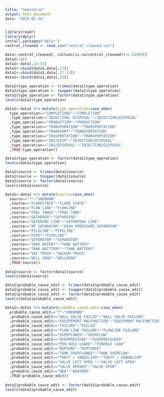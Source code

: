 ```yaml
---
title: "Seminario"
output: html_document
date: "2024-01-24"
---
```


```r
library(readr)
library(dplyr)
install.packages("dplyr")
central_cleaned <- read_csv("central_cleaned.csv")
```

```r
data<-central_cleaned[, colSums(is.na(central_cleaned))<= (2000)]   
data1<-c()
data1<-data[,14:15]
data1<-cbind(data1,data[,17])
data1<-cbind(data1,data[,27:33])
data1<-cbind(data1,data[,35])

```

```r
data1$type_operation <- trimws(data1$type_operation)
data1$type_operation <- toupper(data1$type_operation)
data1$type_operation <- factor(data1$type_operation)
levels(data1$type_operation)
```

```r
data1<-data1 %>% mutate(type_operation=case_when(
  type_operation=="COMPLETIONS"~"COMPLETION"
  ,type_operation=="INJECTION/ DISPOSAL"~"INJECTION/DISPOSAL"
  ,type_operation=="PRODUCTIOM"~"PRODUCTION"
  ,type_operation=="TRANSPORATION"~"TRANSPORTATION"
  ,type_operation=="TRANSPORT"~"TRANSPORTATION"
  ,type_operation=="TRASPORTATION"~"TRANSPORTATION"
  ,type_operation=="INJ/DISP"~"INJECTION/DISPOSAL"
  ,type_operation=="INJ/DISPOSAL"~"INJECTION/DISPOSAL"
  ,TRUE~type_operation))

data1$type_operation <- factor(data1$type_operation)
levels(data1$type_operation)
```

```r
data1$source <- trimws(data1$source)
data1$source <- toupper(data1$source)
data1$source <- factor(data1$source)
levels(data1$source)
```

```r
data1<-data1 %>% mutate(source=case_when(
  source=="?"~"UNKNOWN"
  ,source=="FLARESTACK"~"FLARE STACK"
  ,source=="FLOW LINE"~"FLOWLINE"
  ,source=="FRAC TANKS"~"FRAC TANK"
  ,source=="GATHERER"~"GATHERING"
  ,source=="GATERING LINE"~"GATHERING LINE"
  ,source=="HP SEPARATOR"~"HIGH PRRESSURE SEPARATOR"
  ,source=="PILELINE"~"PIPELINE"
  ,source=="PIPE"~"PIPELINE"
  ,source=="SEPERATOR"~"SEPARATOR"
  ,source=="TANK BATERY"~"TANK BATTERY"
  ,source=="TANK BATTTERY"~"TANK BATTERY"
  ,source=="VAC TRUCK"~"VACUUM TRUCK"
  ,source=="WELL HEAD"~"WELLHEAD"
  ,TRUE~source))
  
data1$source <- factor(data1$source)
levels(data1$source)
```

```r
data1$probable_cause_edit <- trimws(data1$probable_cause_edit)
data1$probable_cause_edit <- toupper(data1$probable_cause_edit)
data1$probable_cause_edit <- factor(data1$probable_cause_edit)
levels(data1$probable_cause_edit)
```

```r
data1<-data1 %>% mutate(probable_cause_edit=case_when(
  probable_cause_edit=="?"~"UNKNOWN"
  ,probable_cause_edit=="BALL VALVE FAILED"~"BALL VALVE FAILURE"
  ,probable_cause_edit=="EQUIPEMENT MALFUNCTION"~"EQUIPMENT MALFUNCTION"
  ,probable_cause_edit=="FAILURE"~"FAILED"
  ,probable_cause_edit=="FLOW LINE FAILURE"~"FLOWLINE FAILURE"
  ,probable_cause_edit=="OVERFLOWED"~"OVERFLOW"
  ,probable_cause_edit=="OVERPRESSURE"~"OVERPRESSURED"
  ,probable_cause_edit=="PIN HOLE LEAKE"~"PINHOLE LEAK"
  ,probable_cause_edit=="RUPTURE"~"RUPTURED"
  ,probable_cause_edit=="TANK OVERFLOWED"~"TANK OVERFLOW"
  ,probable_cause_edit=="THEFT / VANDELISM"~"THEFT / VANDALISM"
  ,probable_cause_edit=="VALVE LEFT OPEN."~"VALVE LEFT OPEN"
  ,probable_cause_edit=="VALVE OPENED"~"VALVE OPEN"
  ,probable_cause_edit=="WEA"~"WEATHER"
  ,TRUE~probable_cause_edit))
  
data1$probable_cause_edit <- factor(data1$probable_cause_edit)
levels(data1$probable_cause_edit)
```


